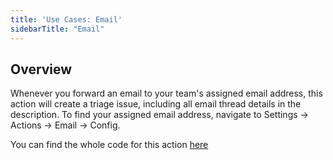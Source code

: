 ```yaml
---
title: 'Use Cases: Email'
sidebarTitle: "Email"
---
```


## Overview

Whenever you forward an email to your team's assigned email address, this action will create a triage issue, including all email thread details in the description. 
To find your assigned email address, navigate to Settings -> Actions -> Email -> Config.

<Tip>You can find the whole code for this action [here](https://github.com/tegonhq/tegon/tree/main/actions/email)</Tip>